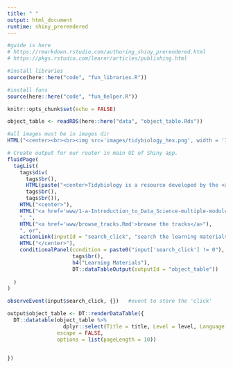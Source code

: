 ```yaml
---
title: " "
output: html_document
runtime: shiny_prerendered
---
```


```r
#guide is here
# https://rmarkdown.rstudio.com/authoring_shiny_prerendered.html
# https://pkgs.rstudio.com/learnr/articles/publishing.html

#install libraries
source(here::here("code", "fun_libraries.R"))

#install funs
source(here::here("code", "fun_helper.R"))

knitr::opts_chunk$set(echo = FALSE)
```

```r
object_table <- readRDS(here::here("data", "object_table.Rds"))
```

```r
#all images must be in images dir
HTML("<center><br><br><img src='images/tidybiology_hex.png', width = '338' ></center>")
```

```r
# Create output for our router in main UI of Shiny app.
fluidPage(
  tagList(
    tags$div(
      tags$br(),
      HTML(paste("<center>Tidybiology is a resource developed by the <a href='http://www.hirscheylab.org' style='color:black;'>Hirschey Lab</a> for learning data science.</center>")), 
      tags$br(),
      tags$br()),
    HTML("<center>"),
    HTML("<a href='www/1-a-Introduction_to_Data_Science-multiple-module.Rmd'>Get Started</a>"), #not interactive; need shiny to run it
    ", ", 
    HTML("<a href='www/browse_tracks.Rmd'>browse the tracks</a>"),
    ", or",
    actionLink(inputId = "search_click", "search the learning materials"),
    HTML("</center>"),
    conditionalPanel(condition = paste0("input['search_click'] != 0"), 
                     tags$br(),
                     h4("Learning Materials"),
                     DT::dataTableOutput(outputId = "object_table"))
    
  )
)
```


```r
observeEvent(input$search_click, {})   #event to store the 'click'

output$object_table <- DT::renderDataTable({
  DT::datatable(object_table %>%
                  dplyr::select(Title = title, Level = level, Language = language, Type = type, 'Included in' = included_in),
                escape = FALSE,
                options = list(pageLength = 10))
  

}) 
```

